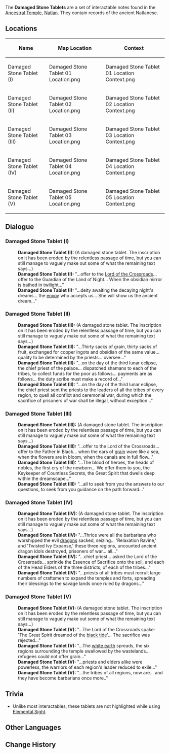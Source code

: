 {{Stub|Damaged Stone Tablet (II) location}}
{{Terminology Infobox
|image        = 
|type         = Notable Interactables
|region       = Natlan
|area         = Coatepec Mountain
|subarea      = Ancestral Temple
}}
The '''Damaged Stone Tablets''' are a set of interactable notes found in the [[Ancestral Temple]], [[Natlan]]. They contain records of the ancient Natlanese.

==Locations==
{| class="article-table"
! Name !! Map Location !! Context
|-
|Damaged Stone Tablet (I)
|<gallery>Damaged Stone Tablet 01 Location.png</gallery>
|<gallery>Damaged Stone Tablet 01 Location Context.png</gallery>
|-
|Damaged Stone Tablet (II)
|<gallery>Damaged Stone Tablet 02 Location.png</gallery>
|<gallery>Damaged Stone Tablet 02 Location Context.png</gallery>
|-
|Damaged Stone Tablet (III)
|<gallery>Damaged Stone Tablet 03 Location.png</gallery>
|<gallery>Damaged Stone Tablet 03 Location Context.png</gallery>
|-
|Damaged Stone Tablet (IV)
|<gallery>Damaged Stone Tablet 04 Location.png</gallery>
|<gallery>Damaged Stone Tablet 04 Location Context.png</gallery>
|-
|Damaged Stone Tablet (V)
|<gallery>Damaged Stone Tablet 05 Location.png</gallery>
|<gallery>Damaged Stone Tablet 05 Location Context.png</gallery>
|}

==Dialogue==
===Damaged Stone Tablet (I)===
{{Dialogue Start}}
:'''Damaged Stone Tablet (I):''' (A damaged stone tablet. The inscription on it has been eroded by the relentless passage of time, but you can still manage to vaguely make out some of what the remaining text says...)
:'''Damaged Stone Tablet (I):''' "...offer to the [[Lord of the Crossroads]]... offer to the Guardian of the Land of Night... When the obsidian mirror is bathed in twilight..."
:'''Damaged Stone Tablet (I):''' "...deity awaiting the decaying night's dreams... the [[Angel|envoy]] who accepts us... She will show us the ancient dream..."
{{Dialogue End}}

===Damaged Stone Tablet (II)===
{{Dialogue Start}}
:'''Damaged Stone Tablet (II):''' (A damaged stone tablet. The inscription on it has been eroded by the relentless passage of time, but you can still manage to vaguely make out some of what the remaining text says...)
:'''Damaged Stone Tablet (II):''' "...Thirty sacks of grain, thirty sacks of fruit, exchanged for copper ingots and obsidian of the same value... quality to be determined by the priests... oversee..."
:'''Damaged Stone Tablet (II):''' "...on the day of the third lunar eclipse, the chief priest of the palace... dispatched shamans to each of the tribes, to collect funds for the poor as follows... payments are as follows... the duty scribe must make a record of..."
:'''Damaged Stone Tablet (II):''' "...on the day of the third lunar eclipse, the chief priest sent the priests to the leaders of all the tribes of every region, to quell all conflict and ceremonial war, during which the sacrifice of prisoners of war shall be illegal, without exception..."
{{Dialogue End}}

===Damaged Stone Tablet (III)===
{{Dialogue Start}}
:'''Damaged Stone Tablet (III):''' (A damaged stone tablet. The inscription on it has been eroded by the relentless passage of time, but you can still manage to vaguely make out some of what the remaining text says...)
:'''Damaged Stone Tablet (III):''' "...offer to the Lord of the Crossroads... offer to the Father in Black... when the ears of [[grainfruit|grain]] wave like a sea, when the flowers are in bloom, when the canals are in full flow..."
:'''Damaged Stone Tablet (III):''' "...The blood of heroes, the heads of nobles, the first cry of the newborn... We offer them to you, the Keykeeper of Countless Secrets, the Great Spirit that dwells deep within the dreamscape..."
:'''Damaged Stone Tablet (III):''' "...all to seek from you the answers to our questions, to seek from you guidance on the path forward..."
{{Dialogue End}}

===Damaged Stone Tablet (IV)===
{{Dialogue Start}}
:'''Damaged Stone Tablet (IV):''' (A damaged stone tablet. The inscription on it has been eroded by the relentless passage of time, but you can still manage to vaguely make out some of what the remaining text says...)
:'''Damaged Stone Tablet (IV):''' "...Thrice were all the barbarians who worshipped the evil [[dragons]] sacked, seizing... 'Relaxation Ravine,' and 'Twisted Ivy Expanse,' these three regions, uncounted ancient dragon idols destroyed, prisoners of war... all..."
:'''Damaged Stone Tablet (IV):''' "...chief priest... asked the Lord of the Crossroads... sprinkle the Essence of Sacrifice onto the soil, and each of the Head Elders of the three districts, of each of the tribes..."
:'''Damaged Stone Tablet (IV):''' "...priests of all tribes must recruit large numbers of craftsmen to expand the temples and forts, spreading their blessings to the savage lands once ruled by dragons..."
{{Dialogue End}}

===Damaged Stone Tablet (V)===
{{Dialogue Start}}
:'''Damaged Stone Tablet (V):''' (A damaged stone tablet. The inscription on it has been eroded by the relentless passage of time, but you can still manage to vaguely make out some of what the remaining text says...)
:'''Damaged Stone Tablet (V):''' "...The Lord of the Crossroads spake: 'The Great Spirit dreamed of the [[Abyss|black tide]]'... The sacrifice was rejected..."
:'''Damaged Stone Tablet (V):''' "...The [[Light Realm|white earth]] spreads, the six regions surrounding the temple swallowed by the wastelands... refugees could not offer grain..."
:'''Damaged Stone Tablet (V):''' "...priests and elders alike were powerless, the warriors of each region's leader reduced to exile..."
:'''Damaged Stone Tablet (V):''' "...the tribes of all regions, now are... and they have become barbarians once more.."
{{Dialogue End}}

==Trivia==
* Unlike most interactables, these tablets are not highlighted while using [[Elemental Sight]].

==Other Languages==
{{Other Languages
|en       = Damaged Stone Tablet
|zhs      = 破损的石碑
|zhs_rm   = 
|zht      = 破損的石碑
|zht_rm   = 
|ja       = 壊れた石碑
|ja_rm    = Kowareta Sekihi
|ko       = 파손된 비석
|es       = Estela de piedra deteriorada
|fr       = Stèle endommagée
|ru       = Повреждённая каменная табличка
|th       = แผ่นศิลาที่เสียหาย
|th_rm    = 
|vi       = Bia Đá Vỡ
|de       = Beschädigte Steintafel
|id       = Prasasti Rusak
|pt       = Placa de Pedra Danificada
|tr       = Zarar Görmüş Taş Tablet
|it       = Tavoletta di pietra danneggiata
}}

==Change History==
{{Change History|5.0}}
<!--
==References==
{{Reflist}}
-->
